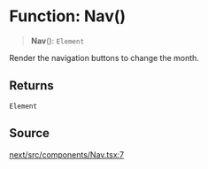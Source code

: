 # Function: Nav()

> **Nav**(): `Element`

Render the navigation buttons to change the month.

## Returns

`Element`

## Source

[next/src/components/Nav.tsx:7](https://github.com/gpbl/react-day-picker/blob/6515ed496/next/src/components/Nav.tsx#L7)
